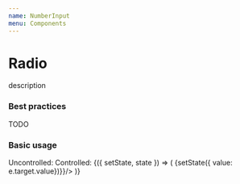 ```yaml
---
name: NumberInput
menu: Components
---
```



# Radio
description

### Best practices
TODO

### Basic usage
<Playground>
	<FlexLayout mb="lg" flexDirection="column" alignItems="flex-start">
		Uncontrolled:
		<NumberInput defaultValue={4} mb="md" />
		<NumberInput defaultValue={400} step={2} mb="md" />
		<NumberInput defaultValue={4} min={2} max={6} height="40" width="170" />
	</FlexLayout>
	<FlexLayout mb="lg" flexDirection="column" alignItems="flex-start">
		Controlled:
		<Component initialState={{ value: 5 }}>
			{({ setState, state }) => (
				<React.Fragment>
					<NumberInput value={state.value} onChange={(e)=>{setState({ value: e.target.value})}}/>
				</React.Fragment>
			)}
		</Component>
	</FlexLayout>
</Playground>

